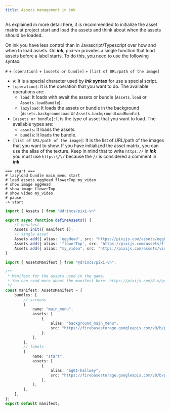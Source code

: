 ```yaml
---
title: Assets management in ink
---
```


As explained in more detail <DynamicLink href="/start/assets-management">here</DynamicLink>, it is recommended to initialize the asset matrix at project start and load the assets and think about when the assets should be loaded.

On ink you have less control than in Javascript/Typescript over how and when to load assets. On ***ink***, pixi-vn provides a single function that <DynamicLink href="/start/assets-management#load-assets-before-a-label-starts">load assets before a label starts</DynamicLink>. To do this, you need to use the following syntax:

`#` + `[operation]` + `[assets or bundle]` + `[list of URL/path of the image]`

* `#`: It is a special character used by ***ink* syntax** for use a special script.
* `[operation]`: It is the operation that you want to do. The available operations are:
  * `load`: It loads with await the assets or bundle (`Assets.load` or `Assets.loadBundle`).
  * `lazyload`: It loads the assets or bundle in the background (`Assets.backgroundLoad` or `Assets.backgroundLoadBundle`).
* `[assets or bundle]`: It is the type of asset that you want to load. The available types are:
  * `assets`: It loads the assets.
  * `bundle`: It loads the bundle.
* `[list of URL/path of the image]`: It is the list of URL/path of the images that you want to show. If you have initialized the <DynamicLink href="/start/assets-management#initialize-the-asset-matrix-at-project-start">asset matrix</DynamicLink>, you can use the alias of the texture. Keep in mind that to write `https://` in ***ink*** you must use `https:\/\/` because the `//` is considered a comment in ***ink***.

```ink tab="ink/start.ink"
=== start ===
# lazyload bundle main_menu start
# load assets eggHead flowerTop my_video
# show image eggHead
# show image flowerTop
# show video my_video
# pause
-> start
```

```ts tab="utils/defineAssets.ts"
import { Assets } from "@drincs/pixi-vn"

export async function defineAssets() {
    // manifest
    Assets.init({ manifest });
    // single asset
    Assets.add({ alias: 'eggHead', src: "https://pixijs.com/assets/eggHead.png" })
    Assets.add({ alias: 'flowerTop', src: "https://pixijs.com/assets/flowerTop.png" })
    Assets.add({ alias: "my_video", src: "https://pixijs.com/assets/video.mp4" });
}
```

```ts tab="assets/manifest.ts"
import { AssetsManifest } from "@drincs/pixi-vn";

/**
 * Manifest for the assets used in the game.
 * You can read more about the manifest here: https://pixijs.com/8.x/guides/components/assets#loading-multiple-assets
 */
const manifest: AssetsManifest = {
    bundles: [
        // screens
        {
            name: "main_menu",
            assets: [
                {
                    alias: "background_main_menu",
                    src: "https://firebasestorage.googleapis.com/v0/b/pixi-vn.appspot.com/o/public%2Fmain-menu.webp?alt=media",
                },
            ],
        },
        // labels
        {
            name: "start",
            assets: [
                {
                    alias: "bg01-hallway",
                    src: "https://firebasestorage.googleapis.com/v0/b/pixi-vn.appspot.com/o/public%2Fbreakdown%2Fbg01-hallway.webp?alt=media",
                },
            ],
        },
    ],
};
export default manifest;
```
